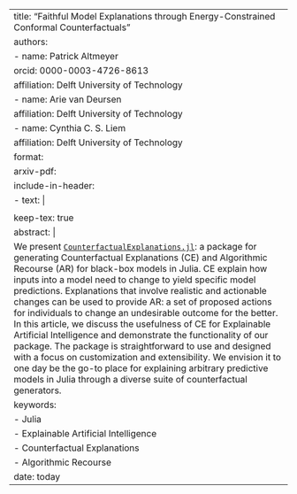 ---
title: "Faithful Model Explanations through Energy-Constrained Conformal Counterfactuals"
authors:
    - name: Patrick Altmeyer
      orcid: 0000-0003-4726-8613
      affiliation: Delft University of Technology
    - name: Arie van Deursen
      affiliation: Delft University of Technology
    - name: Cynthia C. S. Liem
      affiliation: Delft University of Technology
format:
    arxiv-pdf: 
        include-in-header:
        - text: |
            \usepackage{listings}
        keep-tex: true
abstract: |
    We present [`CounterfactualExplanations.jl`](https://github.com/JuliaTrustworthyAI/CounterfactualExplanations.jl): a package for generating Counterfactual Explanations (CE) and Algorithmic Recourse (AR) for black-box models in Julia. CE explain how inputs into a model need to change to yield specific model predictions. Explanations that involve realistic and actionable changes can be used to provide AR: a set of proposed actions for individuals to change an undesirable outcome for the better. In this article, we discuss the usefulness of CE for Explainable Artificial Intelligence and demonstrate the functionality of our package. The package is straightforward to use and designed with a focus on customization and extensibility. We envision it to one day be the go-to place for explaining arbitrary predictive models in Julia through a diverse suite of counterfactual generators.
keywords:
    - Julia
    - Explainable Artificial Intelligence
    - Counterfactual Explanations
    - Algorithmic Recourse
date: today
---